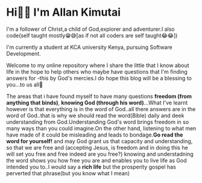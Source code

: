 # Hi👋🏾 I'm Allan Kimutai

I'm a follower of Christ,a child of God,explorer and adventurer.I also code(self taught mostly😁😅[as if not all coders are self taught😂😂])

I'm currently a student at KCA university Kenya, pursuing Software Development.

Welcome to my online repository where I share the little that I know about life in the hope to help others who maybe have questions that I'm finding answers for -this  by God's mercies.I do hope this blog will be a blessing to you...to us all🥳

The areas that i have found myself to have many questions **freedom (from anything that binds)**, **knowing God (through his word)**...What I've learnt however is that everything is in the word of God..all there answers are in the word of God..that is why we should read the word(Bible) daily and deek understanding from God.Understanding God's word brings freedom in so many ways than you could imagine.On the other hand, listening to what men have made of it could be misleading and leads to bondage.**Go read the word for yourself!** and may God grant us that capacity and understanding, so that we are free and (accepting Jesus, is freedom and in doing this he will set you free and free indeed are you free?) knowing and understadning the word shows you how free you are and enables you to live life as God intended you to..I would say a **rich life** but the prosperity gospel has perverted that phrase(but you know what I mean)


